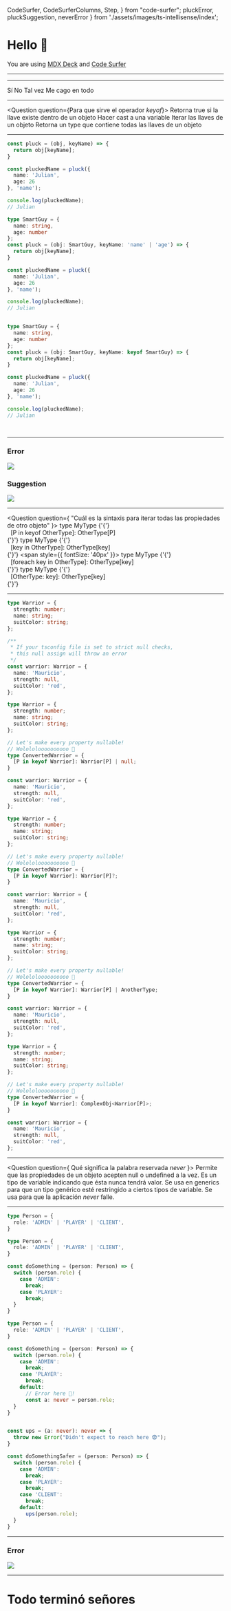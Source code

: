  CodeSurfer,
  CodeSurferColumns,
  Step,
} from "code-surfer";
  pluckError,
  pluckSuggestion,
  neverError
} from './assets/images/ts-intellisense/index';


# Hello 👋

You are using [MDX Deck](https://github.com/jxnblk/mdx-deck) and [Code Surfer](https://codesurfer.pomb.us)

---

<WildcardSet>
  <Wildcard type="PHONE" used />
  <Wildcard type="PUBLIC" selected />
  <Wildcard type="FIFTY" />
</WildcardSet>

---

<Question question="Es Typescript hermoso">
  <Answer>
    Sí
  </Answer>
  <Answer>
    No
  </Answer>
  <Answer>
    Tal vez
  </Answer>
  <Answer>
    Me cago en todo
  </Answer>
</Question>

---

<Question question={<span>Para que sirve el operador <i>keyof</i></span>}>
  <Answer>
    Retorna true si la llave existe dentro de un objeto
  </Answer>
  <Answer>
    Hacer cast a una variable
  </Answer>
  <Answer>
    Iterar las llaves de un objeto
  </Answer>
  <Answer>
    Retorna un type que contiene todas las llaves de un objeto
  </Answer>
</Question>

---

<CodeSurfer>

```ts title="keyof Example"
const pluck = (obj, keyName) => {
  return obj[keyName];
}

const pluckedName = pluck({ 
  name: 'Julian', 
  age: 26
}, 'name');

console.log(pluckedName);
// Julian
```

```ts title="keyof Example"
type SmartGuy = { 
  name: string, 
  age: number
};
const pluck = (obj: SmartGuy, keyName: 'name' | 'age') => {
  return obj[keyName];
}

const pluckedName = pluck({ 
  name: 'Julian', 
  age: 26
}, 'name');

console.log(pluckedName);
// Julian
```

```diff 5[31:54]
```

```ts title="keyof Example"
type SmartGuy = { 
  name: string, 
  age: number
};
const pluck = (obj: SmartGuy, keyName: keyof SmartGuy) => {
  return obj[keyName];
}

const pluckedName = pluck({ 
  name: 'Julian', 
  age: 26
}, 'name');

console.log(pluckedName);
// Julian
```

```diff 5[40:54]
```

```diff 12[4:9]
```

</CodeSurfer>

---

### Error
<img src={pluckError} />

### Suggestion
<img src={pluckSuggestion} />

---

<Question question={
  "Cuál es la sintaxis para iterar todas las propiedades de otro objeto"
}>
  <Answer>
    type MyType {'{'} <br />
      &nbsp;&nbsp;[P in keyof OtherType]: OtherType[P]<br />
    {'}'}
  </Answer>
  <Answer>
    type MyType {'{'} <br />
      &nbsp;&nbsp;[key in OtherType]: OtherType[key]<br />
    {'}'}
  </Answer>
  <Answer>
    <span style={{ fontSize: '40px' }}>
      type MyType {'{'} <br />
        &nbsp;&nbsp;[foreach key in OtherType]: OtherType[key]<br />
      {'}'}
    </span>
  </Answer>
  <Answer>
    type MyType {'{'} <br />
      &nbsp;&nbsp;[OtherType: key]: OtherType[key]<br />
    {'}'}
  </Answer>
</Question>

---

<CodeSurfer>

```ts title="Keys iteration"
type Warrior = {
  strength: number;
  name: string;
  suitColor: string;
};

/**
 * If your tsconfig file is set to strict null checks,
 * this null assign will throw an error
 */
const warrior: Warrior = {
  name: 'Mauricio',
  strength: null,
  suitColor: 'red',
};
```

```ts title="Keys iteration"
type Warrior = {
  strength: number;
  name: string;
  suitColor: string;
};

// Let's make every property nullable!
// Wolololoooooooooo 🧙
type ConvertedWarrior = {
  [P in keyof Warrior]: Warrior[P] | null;
}

const warrior: Warrior = {
  name: 'Mauricio',
  strength: null,
  suitColor: 'red',
};
```

```ts title="Keys iteration"
type Warrior = {
  strength: number;
  name: string;
  suitColor: string;
};

// Let's make every property nullable!
// Wolololoooooooooo 🧙
type ConvertedWarrior = {
  [P in keyof Warrior]: Warrior[P]?;
}

const warrior: Warrior = {
  name: 'Mauricio',
  strength: null,
  suitColor: 'red',
};
```

```ts title="Keys iteration"
type Warrior = {
  strength: number;
  name: string;
  suitColor: string;
};

// Let's make every property nullable!
// Wolololoooooooooo 🧙
type ConvertedWarrior = {
  [P in keyof Warrior]: Warrior[P] | AnotherType;
}

const warrior: Warrior = {
  name: 'Mauricio',
  strength: null,
  suitColor: 'red',
};
```

```ts title="Keys iteration"
type Warrior = {
  strength: number;
  name: string;
  suitColor: string;
};

// Let's make every property nullable!
// Wolololoooooooooo 🧙
type ConvertedWarrior = {
  [P in keyof Warrior]: ComplexObj<Warrior[P]>;
}

const warrior: Warrior = {
  name: 'Mauricio',
  strength: null,
  suitColor: 'red',
};
```

</CodeSurfer>

---

<Question question={
  <span>Qué significa la palabra reservada <i>never</i></span>
}>
  <Answer>
    Permite que las propiedades de un objeto 
    acepten null o undefined a la vez.
  </Answer>
  <Answer>
    Es un tipo de variable indicando que ésta nunca tendrá valor.
  </Answer>
  <Answer>
    Se usa en generics para que un tipo genérico esté restringido
    a ciertos tipos de variable.
  </Answer>
  <Answer>
    Se usa para que la aplicación&nbsp;<i>never</i>&nbsp;falle.
  </Answer>
</Question>

---

<CodeSurfer>

```ts title="never Example"
type Person = {
  role: 'ADMIN' | 'PLAYER' | 'CLIENT',
}
```

```ts title="never Example"
type Person = {
  role: 'ADMIN' | 'PLAYER' | 'CLIENT',
}

const doSomething = (person: Person) => {
  switch (person.role) {
    case 'ADMIN':
      break;
    case 'PLAYER':
      break;
  }
}
```

```ts title="never Example"
type Person = {
  role: 'ADMIN' | 'PLAYER' | 'CLIENT',
}

const doSomething = (person: Person) => {
  switch (person.role) {
    case 'ADMIN':
      break;
    case 'PLAYER':
      break;
    default:
      // Error here 🥳!
      const a: never = person.role;
  }
}
```

```diff 5:16
```

```ts title="never Example"
const ups = (a: never): never => {
  throw new Error("Didn't expect to reach here 😨");
}

const doSomethingSafer = (person: Person) => {
  switch (person.role) {
    case 'ADMIN':
      break;
    case 'PLAYER':
      break;
    case 'CLIENT':
      break;
    default:
      ups(person.role);
  }
}
```

</CodeSurfer>

---

### Error
<img src={neverError} />

---

# Todo terminó señores